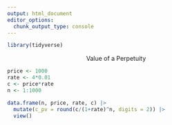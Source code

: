 ```yaml
---
output: html_document
editor_options: 
  chunk_output_type: console
---
```

```r
library(tidyverse)
```

$$\text{Value of a Perpetuity}$$
```r
price <- 1000
rate <- 4*0.01
c <- price*rate
n <- 1:1000

data.frame(n, price, rate, c) |>
  mutate(c_pv = round(c/(1+rate)^n, digits = 2)) |>
  view()
```

